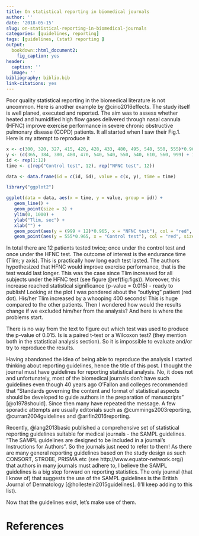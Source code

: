 ```yaml
---
title: On statistical reporting in biomedical journals
author: ''
date: '2018-05-15'
slug: on-statistical-reporting-in-biomedical-journals
categories: [guidelines, reporting]
tags: [guidelines, (stat) reporting ]
output: 
  bookdown::html_document2: 
    fig_caption: yes
header:
  caption: ''
  image: ''
bibliography: biblio.bib
link-citations: yes
---
```


Poor quality statistical reporting in the biomedical literature is not uncommon. Here is another example by @cirio2016effects. The study itself is well planed, executed and reported.
The aim was to assess whether heated and humidified high flow gases delivered through nasal cannula (HFNC) improve exercise performance in severe chronic obstructive pulmonary disease (COPD) patients. It all started when I saw their Fig.1. Here is my attempt to reproduce it 

```r
x <- c(300, 320, 327, 415, 420, 428, 433, 480, 495, 548, 550, 555)*0.965
y <- (c(365, 384, 380, 480, 470, 540, 540, 550, 540, 610, 560, 999) + 12)*0.965
id <- rep(1:12)
time <- c(rep("Control test", 12), rep("NFNC test", 12))

data <- data.frame(id = c(id, id), value = c(x, y), time = time)

library("ggplot2")

ggplot(data = data, aes(x = time, y = value, group = id)) + 
   geom_line() + 
   geom_point(size = 3) + 
   ylim(0, 1000) + 
   ylab("Tlim, sec") +
   xlab("") + 
   geom_point(aes(y = (999 + 12)*0.965, x = "NFNC test"), col = "red", size = 3) + 
   geom_point(aes(y = 555*0.965, x = "Control test"), col = "red", size = 3)
```

In total there are 12 patients tested twice; once under the control test and once under the HFNC test. The outcome of interest is the endurance time (Tlim; y axis). This is practically how long each test lasted. The authors hypothesized that HFNC would improve exercise performance, that is the test would last longer. This was the case since Tlim increased for all subjects under the HFNC test (see figure \@ref(fig:figs)). Moreover, this increase reached statistical significance (p-value = 0.015) - ready to publish! Looking at the plot I was pondered about the "outlying" patient (red dot). His/her Tlim increased by a whooping 400 seconds! This is huge compared to the other patients. Then I wondered how would the results change if we excluded him/her from the analysis? And here is where the problems start. 

There is no way from the text to figure out which test was used to produce the p-value of 0.015. Is is a paired t-test or a Wilcoxon test? (they mention both in the statistical analysis section). So it is impossible to evaluate and/or try to reproduce the results. 

Having abandoned the idea of being able to reproduce the analysis I started thinking about reporting guidelines, hence the title of this post. I thought the journal must have guidelines for reporting statistical analysis. No, it does not and unfortunately, most of the biomedical journals don't have such guidelines even though 40 years ago O'Fallon and colleges recommended that "Standards governing the content and format of statistical aspects should be developed to guide authors in the preparation of manuscripts" [@o1978should]. Since then many have repeated the message. A few sporadic attempts are usually editorials such as @cummings2003reporting, @curran2004guidelines and @arifin2016reporting. 

Recently, @lang2013basic published a comprehensive set of statistical reporting guidelines suitable for medical journals - the SAMPL guidelines. "The SAMPL guidelines are designed to be included in a journal’s Instructions for Authors”. So the journals just need to refer to them! As there are many general reporting guidelines based on the study design as such CONSORT, STROBE, PRISMA etc (see http://www.equator-network.org/) that authors in many journals must adhere to, I believe the SAMPL guidelines is a big step forward on reporting statistics. The only journal (that I know of) that suggests the use of the SAMPL guidelines is the British Journal of Dermatology [@hollestein2015guidelines]. (I'll keep adding to this list). 

Now that the guidelines exist, let's make use of them. 


# References